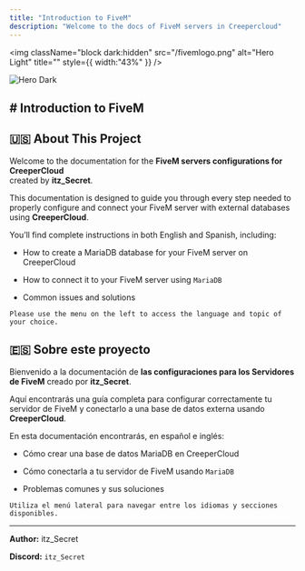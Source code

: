 ```yaml
---
title: "Introduction to FiveM"
description: "Welcome to the docs of FiveM servers in Creepercloud"
---
```


<img
  className="block dark:hidden"
  src="/fivemlogo.png"
  alt="Hero Light"
  title=""
  style={{ width:"43%" }}
/>

<img
  className="hidden dark:block"
  src="/images/hero-dark.png"
  alt="Hero Dark"
/>

## # Introduction to FiveM

## 🇺🇸 About This Project

Welcome to the documentation for the **FiveM servers configurations for CreeperCloud**\
created by **itz_Secret**.  

This documentation is designed to guide you through every step needed to properly configure and connect your FiveM server with external databases using **CreeperCloud**.

You’ll find complete instructions in both English and Spanish, including:

- How to create a MariaDB database for your FiveM server on CreeperCloud

- How to connect it to your FiveM server using `MariaDB` 

- Common issues and solutions

`Please use the menu on the left to access the language and topic of your choice.`

## 🇪🇸 Sobre este proyecto

Bienvenido a la documentación de **las configuraciones para los Servidores de FiveM** creado por **itz_Secret**.  

Aquí encontrarás una guía completa para configurar correctamente tu servidor de FiveM y conectarlo a una base de datos externa usando **CreeperCloud**.

En esta documentación encontrarás, en español e inglés:

- Cómo crear una base de datos MariaDB en CreeperCloud

- Cómo conectarla a tu servidor de FiveM usando `MariaDB` 

- Problemas comunes y sus soluciones

`Utiliza el menú lateral para navegar entre los idiomas y secciones disponibles.`

---

**Author:** itz_Secret  

**Discord:** `itz_Secret`  